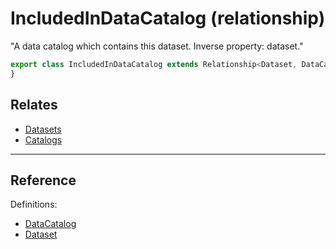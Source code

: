 # IncludedInDataCatalog (relationship)

"A data catalog which contains this dataset. Inverse property: dataset."


```TypeScript
export class IncludedInDataCatalog extends Relationship<Dataset, DataCatalog> {
}

```

## Relates

- [Datasets](./datasets.schema)
- [Catalogs](./catalogs.schema)

---

## Reference

Definitions:

- [DataCatalog](https://schema.org/DataCatalog)
- [Dataset](https://schema.org/Dataset)
